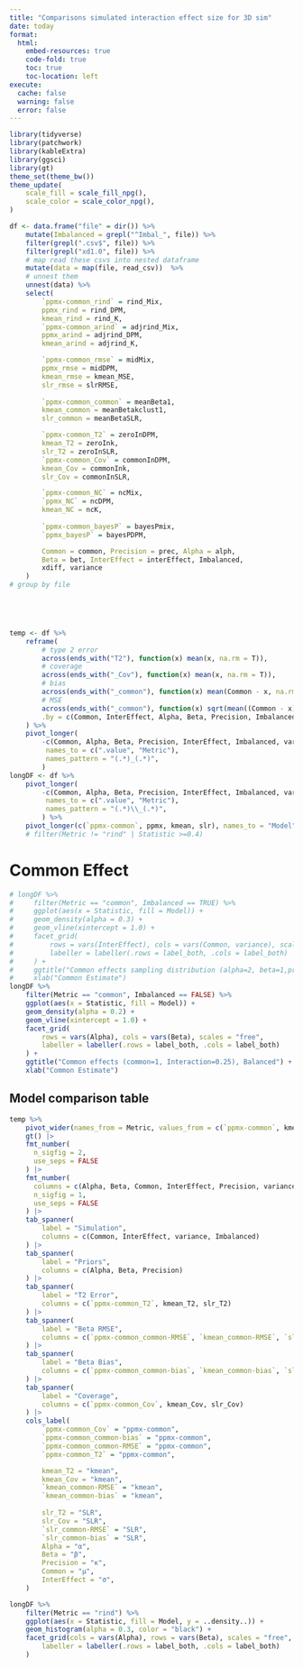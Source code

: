 ```yaml
---
title: "Comparisons simulated interaction effect size for 3D sim"
date: today
format:
  html:
    embed-resources: true
    code-fold: true
    toc: true
    toc-location: left
execute: 
  cache: false
  warning: false
  error: false
---
```





```r
library(tidyverse)
library(patchwork)
library(kableExtra)
library(ggsci)
library(gt)
theme_set(theme_bw())
theme_update(
    scale_fill = scale_fill_npg(),
    scale_color = scale_color_npg(),
)

df <- data.frame("file" = dir()) %>%
    mutate(Imbalanced = grepl("^Imbal_", file)) %>%
    filter(grepl(".csv$", file)) %>%
    filter(grepl("xd1.0", file)) %>%
    # map read these csvs into nested dataframe
    mutate(data = map(file, read_csv))  %>%
    # unnest them
    unnest(data) %>%
    select(
        `ppmx-common_rind` = rind_Mix,
        ppmx_rind = rind_DPM,
        kmean_rind = rind_K,
        `ppmx-common_arind` = adjrind_Mix,
        ppmx_arind = adjrind_DPM,
        kmean_arind = adjrind_K,

        `ppmx-common_rmse` = midMix,
        ppmx_rmse = midDPM,
        kmean_rmse = kmean_MSE,
        slr_rmse = slrRMSE,
        
        `ppmx-common_common` = meanBeta1,
        kmean_common = meanBetakclust1,
        slr_common = meanBetaSLR,

        `ppmx-common_T2` = zeroInDPM,
        kmean_T2 = zeroInk,
        slr_T2 = zeroInSLR,
        `ppmx-common_Cov` = commonInDPM,
        kmean_Cov = commonInk,
        slr_Cov = commonInSLR,

        `ppmx-common_NC` = ncMix,
        `ppmx_NC` = ncDPM,
        kmean_NC = ncK,
        
        `ppmx-common_bayesP` = bayesPmix,
        `ppmx_bayesP` = bayesPDPM,

        Common = common, Precision = prec, Alpha = alph,
        Beta = bet, InterEffect = interEffect, Imbalanced,
        xdiff, variance
    )
# group by file

    



temp <- df %>%
    reframe(
        # type 2 error
        across(ends_with("T2"), function(x) mean(x, na.rm = T)),
        # coverage
        across(ends_with("_Cov"), function(x) mean(x, na.rm = T)),
        # bias
        across(ends_with("_common"), function(x) mean(Common - x, na.rm = T), .names= "{.col}-bias"),
        # MSE
        across(ends_with("_common"), function(x) sqrt(mean((Common - x)^2, na.rm = T)), .names= "{.col}-RMSE"),
        .by = c(Common, InterEffect, Alpha, Beta, Precision, Imbalanced, variance)
    ) %>%
    pivot_longer(
        -c(Common, Alpha, Beta, Precision, InterEffect, Imbalanced, variance),
         names_to = c(".value", "Metric"),
         names_pattern = "(.*)_(.*)",
        )
longDF <- df %>%
    pivot_longer(
        -c(Common, Alpha, Beta, Precision, InterEffect, Imbalanced, variance),
         names_to = c(".value", "Metric"),
         names_pattern = "(.*)\\_(.*)",
        ) %>%
    pivot_longer(c(`ppmx-common`, ppmx, kmean, slr), names_to = "Model", values_to = "Statistic") # %>%
    # filter(Metric != "rind" | Statistic >=0.4)
```


# Common Effect
```r
# longDF %>%
#     filter(Metric == "common", Imbalanced == TRUE) %>%
#     ggplot(aes(x = Statistic, fill = Model)) +
#     geom_density(alpha = 0.3) +
#     geom_vline(xintercept = 1.0) +
#     facet_grid(
#         rows = vars(InterEffect), cols = vars(Common, variance), scales = "free",
#         labeller = labeller(.rows = label_both, .cols = label_both)
#     ) +
#     ggtitle("Common effects sampling distribution (alpha=2, beta=1,prec=0.01), Imbalanced") +
#     xlab("Common Estimate")
longDF %>%
    filter(Metric == "common", Imbalanced == FALSE) %>%
    ggplot(aes(x = Statistic, fill = Model)) +
    geom_density(alpha = 0.2) +
    geom_vline(xintercept = 1.0) +
    facet_grid(
        rows = vars(Alpha), cols = vars(Beta), scales = "free",
        labeller = labeller(.rows = label_both, .cols = label_both)
    ) +
    ggtitle("Common effects (common=1, Interaction=0.25), Balanced") +
    xlab("Common Estimate")
```

## Model comparison table 
```r
temp %>%
    pivot_wider(names_from = Metric, values_from = c(`ppmx-common`, kmean, slr)) |>
    gt() |>
    fmt_number(
      n_sigfig = 2,
      use_seps = FALSE
    ) |>
    fmt_number(
      columns = c(Alpha, Beta, Common, InterEffect, Precision, variance),
      n_sigfig = 1,
      use_seps = FALSE
    ) |>
    tab_spanner(
        label = "Simulation",
        columns = c(Common, InterEffect, variance, Imbalanced)
    ) |>
    tab_spanner(
        label = "Priors",
        columns = c(Alpha, Beta, Precision)
    ) |>
    tab_spanner(
        label = "T2 Error",
        columns = c(`ppmx-common_T2`, kmean_T2, slr_T2)
    ) |>
    tab_spanner(
        label = "Beta RMSE",
        columns = c(`ppmx-common_common-RMSE`, `kmean_common-RMSE`, `slr_common-RMSE`)
    ) |>
    tab_spanner(
        label = "Beta Bias",
        columns = c(`ppmx-common_common-bias`, `kmean_common-bias`, `slr_common-bias`)
    ) |>
    tab_spanner(
        label = "Coverage",
        columns = c(`ppmx-common_Cov`, kmean_Cov, slr_Cov)
    ) |>
    cols_label(
        `ppmx-common_Cov` = "ppmx-common",
        `ppmx-common_common-bias` = "ppmx-common",
        `ppmx-common_common-RMSE` = "ppmx-common",
        `ppmx-common_T2` = "ppmx-common",

        kmean_T2 = "kmean",
        kmean_Cov = "kmean",
        `kmean_common-RMSE` = "kmean",
        `kmean_common-bias` = "kmean",
        
        slr_T2 = "SLR",
        slr_Cov = "SLR",
        `slr_common-RMSE` = "SLR",
        `slr_common-bias` = "SLR",
        Alpha = "α",
        Beta = "β",
        Precision = "κ",
        Common = "μ",
        InterEffect = "σ",
    )

```


```r
longDF %>%
    filter(Metric == "rind") %>%
    ggplot(aes(x = Statistic, fill = Model, y = ..density..)) +
    geom_histogram(alpha = 0.3, color = "black") +
    facet_grid(cols = vars(Alpha), rows = vars(Beta), scales = "free",
        labeller = labeller(.rows = label_both, .cols = label_both)
    )
```
